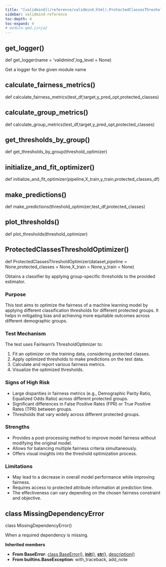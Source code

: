 ```yaml
---
title: "[validmind](/reference/validmind.html).ProtectedClassesThresholdOptimizer"
sidebar: validmind-reference
toc-depth: 4
toc-expand: 4
# module.qmd.jinja2
---
```


## get_logger<span class='muted'>()</span>

<!-- signatures.jinja2 -->

::: {.signature}

<span class="kw">def</span> <span class="name">get_logger</span>(<span class="params"><span class="n">name</span><span class="o"> = </span><span class="kc">'validmind'</span><span class="muted">,</span></span><span class="params"><span class="n">log_level</span><span class="o"> = </span><span class="kc">None</span></span>)

:::

<!-- docstring.jinja2 -->

Get a logger for the given module name

<!-- function.qmd.jinja2 -->

## calculate_fairness_metrics[()]{.muted}

<!-- signatures.jinja2 -->

::: {.signature}

<span class="kw">def</span> <span class="name">calculate_fairness_metrics</span>(<span class="params"><span class="n">test_df</span><span class="muted">,</span></span><span class="params"><span class="n">target</span><span class="muted">,</span></span><span class="params"><span class="n">y_pred_opt</span><span class="muted">,</span></span><span class="params"><span class="n">protected_classes</span></span>)

:::

<!-- function.qmd.jinja2 -->

## calculate_group_metrics[()]{.muted}

<!-- signatures.jinja2 -->

::: {.signature}

<span class="kw">def</span> <span class="name">calculate_group_metrics</span>(<span class="params"><span class="n">test_df</span><span class="muted">,</span></span><span class="params"><span class="n">target</span><span class="muted">,</span></span><span class="params"><span class="n">y_pred_opt</span><span class="muted">,</span></span><span class="params"><span class="n">protected_classes</span></span>)

:::

<!-- function.qmd.jinja2 -->

## get_thresholds_by_group[()]{.muted}

<!-- signatures.jinja2 -->

::: {.signature}

<span class="kw">def</span> <span class="name">get_thresholds_by_group</span>(<span class="param"><span class="n">threshold_optimizer</span></span>)

:::

<!-- function.qmd.jinja2 -->

## initialize_and_fit_optimizer[()]{.muted}

<!-- signatures.jinja2 -->

::: {.signature}

<span class="kw">def</span> <span class="name">initialize_and_fit_optimizer</span>(<span class="params"><span class="n">pipeline</span><span class="muted">,</span></span><span class="params"><span class="n">X_train</span><span class="muted">,</span></span><span class="params"><span class="n">y_train</span><span class="muted">,</span></span><span class="params"><span class="n">protected_classes_df</span></span>)

:::

<!-- function.qmd.jinja2 -->

## make_predictions[()]{.muted}

<!-- signatures.jinja2 -->

::: {.signature}

<span class="kw">def</span> <span class="name">make_predictions</span>(<span class="params"><span class="n">threshold_optimizer</span><span class="muted">,</span></span><span class="params"><span class="n">test_df</span><span class="muted">,</span></span><span class="params"><span class="n">protected_classes</span></span>)

:::

<!-- function.qmd.jinja2 -->

## plot_thresholds[()]{.muted}

<!-- signatures.jinja2 -->

::: {.signature}

<span class="kw">def</span> <span class="name">plot_thresholds</span>(<span class="param"><span class="n">threshold_optimizer</span></span>)

:::

<!-- function.qmd.jinja2 -->

## ProtectedClassesThresholdOptimizer[()]{.muted}

<!-- signatures.jinja2 -->

::: {.signature}

<span class="kw">def</span> <span class="name">ProtectedClassesThresholdOptimizer</span>(<span class="params"><span class="n">dataset</span><span class="muted">,</span></span><span class="params"><span class="n">pipeline</span><span class="o"> = </span><span class="kc">None</span><span class="muted">,</span></span><span class="params"><span class="n">protected_classes</span><span class="o"> = </span><span class="kc">None</span><span class="muted">,</span></span><span class="params"><span class="n">X_train</span><span class="o"> = </span><span class="kc">None</span><span class="muted">,</span></span><span class="params"><span class="n">y_train</span><span class="o"> = </span><span class="kc">None</span></span>)

:::

<!-- docstring.jinja2 -->

Obtains a classifier by applying group-specific thresholds to the provided estimator.

### Purpose

This test aims to optimize the fairness of a machine learning model by applying different classification thresholds for different protected groups. It helps in mitigating bias and achieving more equitable outcomes across different demographic groups.

### Test Mechanism

The test uses Fairlearn's ThresholdOptimizer to:

1. Fit an optimizer on the training data, considering protected classes.
1. Apply optimized thresholds to make predictions on the test data.
1. Calculate and report various fairness metrics.
1. Visualize the optimized thresholds.

### Signs of High Risk

- Large disparities in fairness metrics (e.g., Demographic Parity Ratio, Equalized Odds Ratio) across different protected groups.
- Significant differences in False Positive Rates (FPR) or True Positive Rates (TPR) between groups.
- Thresholds that vary widely across different protected groups.

### Strengths

- Provides a post-processing method to improve model fairness without modifying the original model.
- Allows for balancing multiple fairness criteria simultaneously.
- Offers visual insights into the threshold optimization process.

### Limitations

- May lead to a decrease in overall model performance while improving fairness.
- Requires access to protected attribute information at prediction time.
- The effectiveness can vary depending on the chosen fairness constraint and objective.

<!-- class.qmd.jinja2 -->

## [class]{.muted} MissingDependencyError

<!-- signatures.jinja2 -->

::: {.signature}

<span class="kw">class</span> <span class="name">MissingDependencyError</span>()

:::

<!-- docstring.jinja2 -->

When a required dependency is missing.

**Inherited members**

- **From BaseError**: [class BaseError[()]{.muted}](#class-baseerror), [__init__[()]{.muted}](#__init__), [__str__[()]{.muted}](#__str__), [description[()]{.muted}](#description)
- **From builtins.BaseException**: with_traceback, add_note
